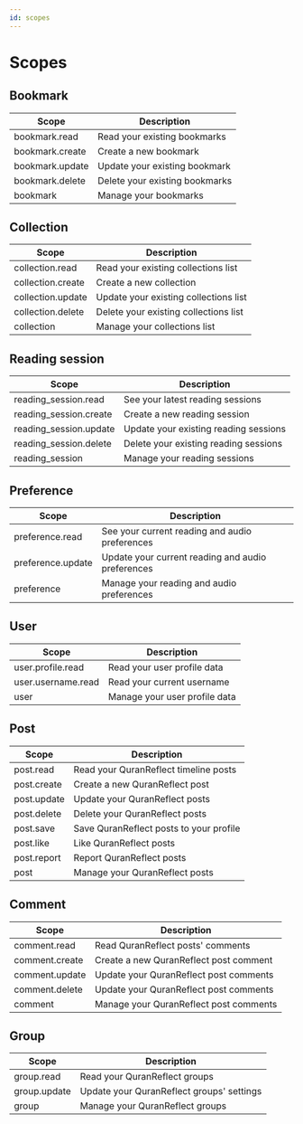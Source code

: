```yaml
---
id: scopes
---
```


# Scopes

## Bookmark

| Scope           | Description                    |
| --------------- | ------------------------------ |
| bookmark.read   | Read your existing bookmarks   |
| bookmark.create | Create a new bookmark          |
| bookmark.update | Update your existing bookmark  |
| bookmark.delete | Delete your existing bookmarks |
| bookmark        | Manage your bookmarks          |

## Collection

| Scope             | Description                           |
| ----------------- | ------------------------------------- |
| collection.read   | Read your existing collections list   |
| collection.create | Create a new collection               |
| collection.update | Update your existing collections list |
| collection.delete | Delete your existing collections list |
| collection        | Manage your collections list          |

## Reading session

| Scope                  | Description                           |
| ---------------------- | ------------------------------------- |
| reading_session.read   | See your latest reading sessions      |
| reading_session.create | Create a new reading session          |
| reading_session.update | Update your existing reading sessions |
| reading_session.delete | Delete your existing reading sessions |
| reading_session        | Manage your reading sessions          |

## Preference

| Scope             | Description                                       |
| ----------------- | ------------------------------------------------- |
| preference.read   | See your current reading and audio preferences    |
| preference.update | Update your current reading and audio preferences |
| preference        | Manage your reading and audio preferences         |

## User

| Scope              | Description                   |
| ------------------ | ----------------------------- |
| user.profile.read  | Read your user profile data   |
| user.username.read | Read your current username    |
| user               | Manage your user profile data |

## Post

| Scope       | Description                             |
| ----------- | --------------------------------------- |
| post.read   | Read your QuranReflect timeline posts   |
| post.create | Create a new QuranReflect post          |
| post.update | Update your QuranReflect posts          |
| post.delete | Delete your QuranReflect posts          |
| post.save   | Save QuranReflect posts to your profile |
| post.like   | Like QuranReflect posts                 |
| post.report | Report QuranReflect posts               |
| post        | Manage your QuranReflect posts          |

## Comment

| Scope          | Description                            |
| -------------- | -------------------------------------- |
| comment.read   | Read QuranReflect posts' comments      |
| comment.create | Create a new QuranReflect post comment |
| comment.update | Update your QuranReflect post comments |
| comment.delete | Update your QuranReflect post comments |
| comment        | Manage your QuranReflect post comments |

## Group

| Scope        | Description                               |
| ------------ | ----------------------------------------- |
| group.read   | Read your QuranReflect groups             |
| group.update | Update your QuranReflect groups' settings |
| group        | Manage your QuranReflect groups           |
